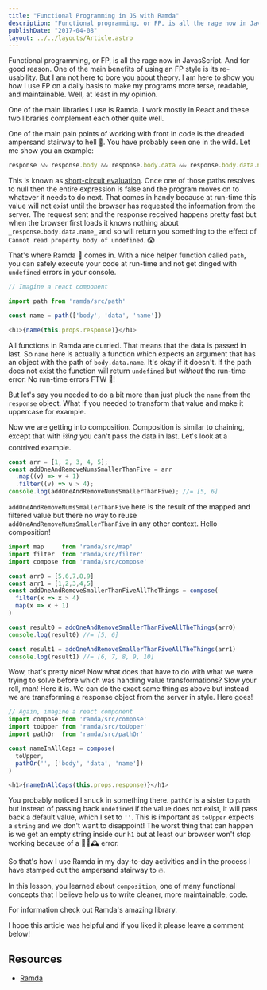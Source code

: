 ```yaml
---
title: "Functional Programming in JS with Ramda"
description: "Functional programming, or FP, is all the rage now in JavasScript. And for good reason. One of the main benefits of using an FP style is…"
publishDate: "2017-04-08"
layout: ../../layouts/Article.astro
---
```


Functional programming, or FP, is all the rage now in JavasScript. And for good reason. One of the main benefits of using an FP style is its re-usability. But I am not here to bore you about theory. I am here to show you how I use FP on a daily basis to make my programs more terse, readable, and maintainable. Well, at least in my opinion.

One of the main libraries I use is Ramda. I work mostly in React and these two libraries complement each other quite well.

One of the main pain points of working with front in code is the dreaded ampersand️ stairway to hell 👹. You have probably seen one in the wild. Let me show you an example:

```javascript
response && response.body && response.body.data && response.body.data.name;
```

This is known as [short-circuit evaluation](https://en.wikipedia.org/wiki/Short-circuit_evaluation). Once one of those paths resolves to null then the entire expression is false and the program moves on to whatever it needs to do next. That comes in handy because at run-time this value will not exist until the browser has requested the information from the server. The request sent and the response received happens pretty fast but when the browser first loads it knows nothing about `_response.body.data.name_` and so will return you something to the effect of `Cannot read property body of undefined`. 😱

That's where Ramda 🐏 comes in. With a nice helper function called `path`, you can safely execute your code at run-time and not get dinged with `undefined` errors in your console.

```javascript
// Imagine a react component

import path from 'ramda/src/path'

const name = path(['body', 'data', 'name'])

<h1>{name(this.props.response)}</h1>
```

All functions in Ramda are curried. That means that the data is passed in last. So `name` here is actually a function which expects an argument that has an object with the path of `body.data.name`. It's okay if it doesn't. If the path does not exist the function will return `undefined` but _without_ the run-time error. No run-time errors FTW 🙌!

But let's say you needed to do a bit more than just pluck the `name` from the `response` object. What if you needed to transform that value and make it uppercase for example.

Now we are getting into composition. Composition is similar to chaining, except that with ⛓*ing* you can't pass the data in last. Let's look at a contrived example.

```javascript
const arr = [1, 2, 3, 4, 5];
const addOneAndRemoveNumsSmallerThanFive = arr
  .map((v) => v + 1)
  .filter((v) => v > 4);
console.log(addOneAndRemoveNumsSmallerThanFive); //= [5, 6]
```

`addOneAndRemoveNumsSmallerThanFive` here is the result of the mapped and filtered value but there no way to reuse `addOneAndRemoveNumsSmallerThanFive` in any other context. Hello composition!

```javascript
import map     from 'ramda/src/map'
import filter  from 'ramda/src/filter'
import compose from 'ramda/src/compose'

const arr0 = [5,6,7,8,9]
const arr1 = [1,2,3,4,5]
const addOneAndRemoveSmallerThanFiveAllTheThings = compose(
  filter(x => x > 4)
  map(x => x + 1)
)

const result0 = addOneAndRemoveSmallerThanFiveAllTheThings(arr0)
console.log(result0) //= [5, 6]

const result1 = addOneAndRemoveSmallerThanFiveAllTheThings(arr1)
console.log(result1) //= [6, 7, 8, 9, 10]
```

Wow, that's pretty nice! Now what does that have to do with what we were trying to solve before which was handling value transformations? Slow your roll, man! Here it is. We can do the exact same thing as above but instead we are transforming a response object from the server in style. Here goes!

```javascript
// Again, imagine a react component
import compose from 'ramda/src/compose'
import toUpper from 'ramda/src/toUpper'
import pathOr  from 'ramda/src/pathOr'

const nameInAllCaps = compose(
  toUpper,
  pathOr('', ['body', 'data', 'name'])
)

<h1>{nameInAllCaps(this.props.response)}</h1>
```

You probably noticed I snuck in something there. `pathOr` is a sister to `path` but instead of passing back `undefined` if the value does not exist, it will pass back a default value, which I set to `''`. This is important as `toUpper` expects a `string` and we don't want to disappoint! The worst thing that can happen is we get an empty string inside our `h1` but at least our browser won't stop working because of a 🏃🏻🕰 error.

So that's how I use Ramda in my day-to-day activities and in the process I have stamped out the ampersand stairway to 🔥.

In this lesson, you learned about `composition`, one of many functional concepts that I believe help us to write cleaner, more maintainable, code.

For information check out Ramda's amazing library.

I hope this article was helpful and if you liked it please leave a comment below!

## Resources

- [Ramda](http://ramdajs.com/)
